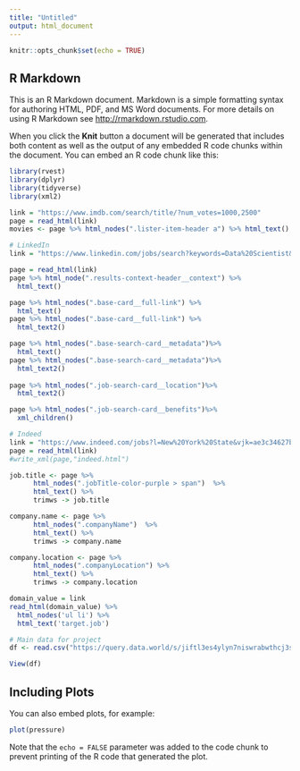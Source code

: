 ```yaml
---
title: "Untitled"
output: html_document
---
```


```r
knitr::opts_chunk$set(echo = TRUE)
```

## R Markdown

This is an R Markdown document. Markdown is a simple formatting syntax for authoring HTML, PDF, and MS Word documents. For more details on using R Markdown see <http://rmarkdown.rstudio.com>.

When you click the **Knit** button a document will be generated that includes both content as well as the output of any embedded R code chunks within the document. You can embed an R code chunk like this:

```r
library(rvest)
library(dplyr)
library(tidyverse)
library(xml2)

link = "https://www.imdb.com/search/title/?num_votes=1000,2500"
page = read_html(link)
movies <- page %>% html_nodes(".lister-item-header a") %>% html_text()

# LinkedIn
link = "https://www.linkedin.com/jobs/search?keywords=Data%20Scientist&location=Queens%2C%20New%20York%2C%20United%20States&geoId=&trk=homepage-jobseeker_jobs-search-bar_search-submit&position=1&pageNum=0"

page = read_html(link)
page %>% html_node(".results-context-header__context") %>%
  html_text()

page %>% html_nodes(".base-card__full-link") %>%
  html_text()
page %>% html_nodes(".base-card__full-link") %>%
  html_text2()

page %>% html_nodes(".base-search-card__metadata")%>%
  html_text()
page %>% html_nodes(".base-search-card__metadata")%>%
  html_text2()
  
page %>% html_nodes(".job-search-card__location")%>%
  html_text2()

page %>% html_nodes(".job-search-card__benefits")%>%
  xml_children()

# Indeed
link = "https://www.indeed.com/jobs?l=New%20York%20State&vjk=ae3c34627b58db77"
page = read_html(link)
#write_xml(page,"indeed.html")

job.title <- page %>% 
      html_nodes(".jobTitle-color-purple > span")  %>% 
      html_text() %>%
      trimws -> job.title

company.name <- page %>% 
      html_nodes(".companyName")  %>% 
      html_text() %>%
      trimws -> company.name

company.location <- page %>% 
      html_nodes(".companyLocation") %>%
      html_text() %>%
      trimws -> company.location

domain_value = link
read_html(domain_value) %>%
  html_nodes('ul li') %>%
  html_text('target.job') 

# Main data for project
df <- read.csv("https://query.data.world/s/jiftl3es4ylyn7niswrabwthcj3sle", header=TRUE, stringsAsFactors=FALSE);

View(df)

```

## Including Plots

You can also embed plots, for example:

```r
plot(pressure)
```

Note that the `echo = FALSE` parameter was added to the code chunk to prevent printing of the R code that generated the plot.

